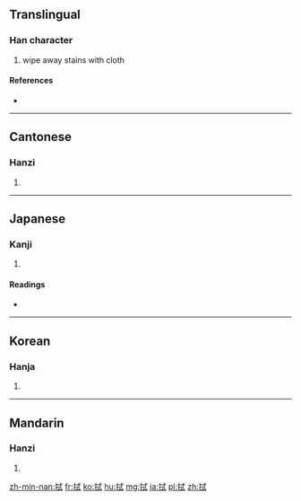 ==Translingual==

===Han character===
{{Han char|rn=64|rad=手|as=06|sn=9|four=5304<sub>0</sub>|canj=手戈心一 (QIPM)|ids=⿰[[⺘]][[式]]}}

# wipe away stains with cloth

====References====
* {{Han ref|kx=0427.200|dkj=11989|dj=0776.170|hdz=31865.030|uh=62ED|ud=25325|bh=ABF8|bd=44024}}

----

==Cantonese==

===Hanzi===
{{yue-hanzi|jyut=sik1|y=sik1}}

# {{defn|lang=yue|sort=手06}}

----

==Japanese==

===Kanji===
{{ja-kanji|grade=|rs=手06}}

# {{defn|lang=ja|sort=手06}}

====Readings====
* {{ja-readings|on=[[しき]] (shiki), [[しょく]] (shoku)|kun=[[ぬぐう]] (nuguu), [[ふく]] (fuku)}}

----

==Korean==

===Hanja===
{{ko-hanja|hangeul=식|eumhun=|rv=sik|mr=sik|y=sik}}

# {{defn|lang=ko|sort=手06}}

----

==Mandarin==

===Hanzi===
{{cmn-hanzi|pin=[[jiá]] ([[jia2]]), [[shì]] ([[shi4]])|wg=chia<sup>2</sup>, shih<sup>4</sup>}}

# {{defn|lang=cmn|sort=手06}}

[[zh-min-nan:拭]]
[[fr:拭]]
[[ko:拭]]
[[hu:拭]]
[[mg:拭]]
[[ja:拭]]
[[pl:拭]]
[[zh:拭]]